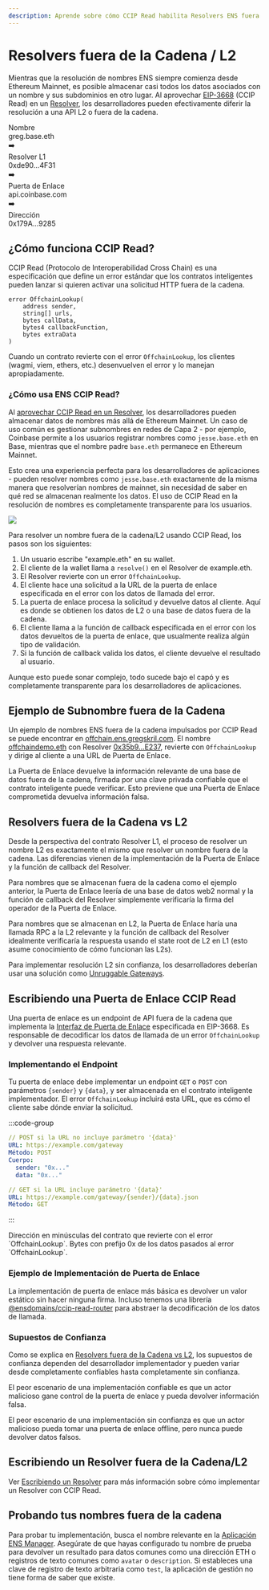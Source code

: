 ```yaml
---
description: Aprende sobre cómo CCIP Read habilita Resolvers ENS fuera de la cadena, cómo funciona una puerta de enlace, supuestos de confianza, y más.
---
```



# Resolvers fuera de la Cadena / L2

Mientras que la resolución de nombres ENS siempre comienza desde Ethereum Mainnet, es posible almacenar casi todos los datos asociados con un nombre y sus subdominios en otro lugar. Al aprovechar [EIP-3668](https://eips.ethereum.org/EIPS/eip-3668) (CCIP Read) en un [Resolver](/es/resolvers/quickstart), los desarrolladores pueden efectivamente diferir la resolución a una API L2 o fuera de la cadena.

<Card className="hidden items-center justify-center gap-4 p-4 md:flex">
  <div className="space-y-1 p-2 text-center leading-none">
    <div className="font-bold">Nombre</div>
    <div>greg.base.eth</div>
  </div>
  <div>➡️</div>
  <div className="space-y-1 p-2 text-center leading-none">
    <div className="font-bold">Resolver L1</div>
    <div>0xde90...4F31</div>
  </div>
  <div>➡️</div>
  <div className="space-y-1 p-2 text-center leading-none">
    <div className="font-bold">Puerta de Enlace</div>
    <div>api.coinbase.com</div>
  </div>
  <div>➡️</div>
  <div className="space-y-1 p-2 text-center leading-none">
    <div className="font-bold">Dirección</div>
    <div>0x179A...9285</div>
  </div>
</Card>

## ¿Cómo funciona CCIP Read?

CCIP Read (Protocolo de Interoperabilidad Cross Chain) es una especificación que define un error estándar que los contratos inteligentes pueden lanzar si quieren activar una solicitud HTTP fuera de la cadena.

```solidity
error OffchainLookup(
    address sender,
    string[] urls,
    bytes callData,
    bytes4 callbackFunction,
    bytes extraData
)
```

Cuando un contrato revierte con el error `OffchainLookup`, los clientes (wagmi, viem, ethers, etc.) desenvuelven el error y lo manejan apropiadamente.

### ¿Cómo usa ENS CCIP Read?

Al [aprovechar CCIP Read en un Resolver](/resolvers/writing#offchain-resolvers), los desarrolladores pueden almacenar datos de nombres más allá de Ethereum Mainnet. Un caso de uso común es gestionar subnombres en redes de Capa 2 - por ejemplo, Coinbase permite a los usuarios registrar nombres como `jesse.base.eth` en Base, mientras que el nombre padre `base.eth` permanece en Ethereum Mainnet.

Esto crea una experiencia perfecta para los desarrolladores de aplicaciones - pueden resolver nombres como `jesse.base.eth` exactamente de la misma manera que resolverían nombres de mainnet, sin necesidad de saber en qué red se almacenan realmente los datos. El uso de CCIP Read en la resolución de nombres es completamente transparente para los usuarios.

![](/img/ccip-read-diagram-1.png)

Para resolver un nombre fuera de la cadena/L2 usando CCIP Read, los pasos son los siguientes:

1. Un usuario escribe "example.eth" en su wallet.
2. El cliente de la wallet llama a `resolve()` en el Resolver de example.eth.
3. El Resolver revierte con un error `OffchainLookup`.
4. El cliente hace una solicitud a la URL de la puerta de enlace especificada en el error con los datos de llamada del error.
5. La puerta de enlace procesa la solicitud y devuelve datos al cliente. Aquí es donde se obtienen los datos de L2 o una base de datos fuera de la cadena.
6. El cliente llama a la función de callback especificada en el error con los datos devueltos de la puerta de enlace, que usualmente realiza algún tipo de validación.
7. Si la función de callback valida los datos, el cliente devuelve el resultado al usuario.

Aunque esto puede sonar complejo, todo sucede bajo el capó y es completamente transparente para los desarrolladores de aplicaciones.

## Ejemplo de Subnombre fuera de la Cadena

Un ejemplo de nombres ENS fuera de la cadena impulsados por CCIP Read se puede encontrar en [offchain.ens.gregskril.com](https://offchain.ens.gregskril.com/).
El nombre [offchaindemo.eth](https://ens.app/offchaindemo.eth) con Resolver [0x35b9...E237](https://etherscan.io/address/0x35b920d4329C5797727Af8b15358b43509e5E237#code), revierte con `OffchainLookup` y dirige al cliente a una URL de Puerta de Enlace.

La Puerta de Enlace devuelve la información relevante de una base de datos fuera de la cadena, firmada por una clave privada confiable que el contrato inteligente puede verificar. Esto previene que una Puerta de Enlace comprometida devuelva información falsa.

<Repository
  src="gskril/ens-offchain-registrar"
  description="Subnombres ENS fuera de la Cadena"
/>

## Resolvers fuera de la Cadena vs L2

Desde la perspectiva del contrato Resolver L1, el proceso de resolver un nombre L2 es exactamente el mismo que resolver un nombre fuera de la cadena. Las diferencias vienen de la implementación de la Puerta de Enlace y la función de callback del Resolver.

Para nombres que se almacenan fuera de la cadena como el ejemplo anterior, la Puerta de Enlace leería de una base de datos web2 normal y la función de callback del Resolver simplemente verificaría la firma del operador de la Puerta de Enlace.

Para nombres que se almacenan en L2, la Puerta de Enlace haría una llamada RPC a la L2 relevante y la función de callback del Resolver idealmente verificaría la respuesta usando el state root de L2 en L1 (esto asume conocimiento de cómo funcionan las L2s).

Para implementar resolución L2 sin confianza, los desarrolladores deberían usar una solución como [Unruggable Gateways](https://gateway-docs.unruggable.com/).

<Repository
  src="unruggable-labs/unruggable-gateways"
  description="Solución para obtener pruebas de datos de cadenas rollup y verificar esos datos en Layer 1 Ethereum."
/>

## Escribiendo una Puerta de Enlace CCIP Read

Una puerta de enlace es un endpoint de API fuera de la cadena que implementa la [Interfaz de Puerta de Enlace](https://eips.ethereum.org/EIPS/eip-3668#gateway-interface) especificada en EIP-3668. Es responsable de decodificar los datos de llamada de un error `OffchainLookup` y devolver una respuesta relevante.

### Implementando el Endpoint

Tu puerta de enlace debe implementar un endpoint `GET` o `POST` con parámetros `{sender}` y `{data}`, y ser almacenada en el contrato inteligente implementador. El error `OffchainLookup` incluirá esta URL, que es cómo el cliente sabe dónde enviar la solicitud.

:::code-group

```yaml [POST]
// POST si la URL no incluye parámetro '{data}'
URL: https://example.com/gateway
Método: POST
Cuerpo:
  sender: "0x..."
  data: "0x..."
```

```yaml [GET]
// GET si la URL incluye parámetro '{data}'
URL: https://example.com/gateway/{sender}/{data}.json
Método: GET
```

:::

<Properties>
  <Properties.Property name="sender" type="address">
    Dirección en minúsculas del contrato que revierte con el error `OffchainLookup`.
  </Properties.Property>
  <Properties.Property name="data" type="bytes">
    Bytes con prefijo 0x de los datos pasados al error `OffchainLookup`.
  </Properties.Property>
</Properties>

### Ejemplo de Implementación de Puerta de Enlace

La implementación de puerta de enlace más básica es devolver un valor estático sin hacer ninguna firma. Incluso tenemos una librería [@ensdomains/ccip-read-router](http://github.com/ensdomains/ccip-read-router) para abstraer la decodificación de los datos de llamada.

<EmbedLink
  title="Implementación Básica de Puerta de Enlace"
  href="https://github.com/ensdomains/docs/blob/master/functions/api/example/basic-gateway.ts"
/>

### Supuestos de Confianza

Como se explica en [Resolvers fuera de la Cadena vs L2](#offchain-vs-l2-resolvers), los supuestos de confianza dependen del desarrollador implementador y pueden variar desde completamente confiables hasta completamente sin confianza.

El peor escenario de una implementación confiable es que un actor malicioso gane control de la puerta de enlace y pueda devolver información falsa.

El peor escenario de una implementación sin confianza es que un actor malicioso pueda tomar una puerta de enlace offline, pero nunca puede devolver datos falsos.

## Escribiendo un Resolver fuera de la Cadena/L2

Ver [Escribiendo un Resolver](/es/resolvers/writing#offchain-resolvers) para más información sobre cómo implementar un Resolver con CCIP Read.

## Probando tus nombres fuera de la cadena

Para probar tu implementación, busca el nombre relevante en la [Aplicación ENS Manager](https://app.ens.domains). Asegúrate de que hayas configurado tu nombre de prueba para devolver un resultado para datos comunes como una dirección ETH o registros de texto comunes como `avatar` o `description`. Si estableces una clave de registro de texto arbitraria como `test`, la aplicación de gestión no tiene forma de saber que existe.
